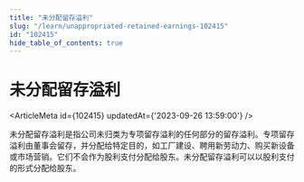 ```yaml
---
title: "未分配留存溢利"
slug: "/learn/unappropriated-retained-earnings-102415"
id: "102415"
hide_table_of_contents: true
---
```



# 未分配留存溢利

<ArticleMeta id={102415} updatedAt={'2023-09-26 13:59:00'} />
<div className='border-solid border-b border-t-0 my-4 border-[var(--ifm-color-gray-300)]' />

未分配留存溢利是指公司未归类为专项留存溢利的任何部分的留存溢利。专项留存溢利由董事会留存，并分配给特定目的，如工厂建设、聘用新劳动力、购买新设备或市场营销。它们不会作为股利支付分配给股东。未分配留存溢利可以以股利支付的形式分配给股东。
